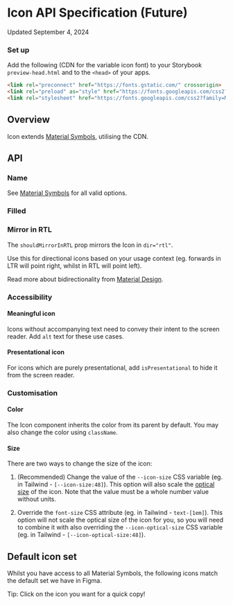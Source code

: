 
<Meta title="Illustrations/Icon/Icon (Future)/API Specification" />

# Icon API Specification (Future)

Updated September 4, 2024

<ResourceLinks
  sourceCode="https://github.com/cultureamp/kaizen-design-system/tree/main/packages/components/src/__v2__/Icon"
  designGuidelines="/?path=/docs/illustrations-icon-v2-usage-guidelines--docs"
/>

<KAIOInstallation exportNames="Icon" isFuture />

### Set up

Add the following (CDN for the variable icon font) to your Storybook `preview-head.html` and to the `<head>` of your apps.

```html
<link rel="preconnect" href="https://fonts.gstatic.com/" crossorigin>
<link rel="preload" as="style" href="https://fonts.googleapis.com/css2?family=Material+Symbols+Outlined:opsz,wght,FILL,GRAD@20..48,100..700,0..1,-50..200&display=block" />
<link rel="stylesheet" href="https://fonts.googleapis.com/css2?family=Material+Symbols+Outlined:opsz,wght,FILL,GRAD@20..48,100..700,0..1,-50..200&display=block" />
```

## Overview

Icon extends [Material Symbols](https://fonts.google.com/icons), utilising the CDN.

<Canvas of={IconStories.Playground} />
<Controls of={IconStories.Playground} />

## API

### Name

See [Material Symbols](https://fonts.google.com/icons) for all valid options.

### Filled

<Canvas of={IconStories.Filled} />

### Mirror in RTL

The `shouldMirrorInRTL` prop mirrors the Icon in `dir="rtl"`.

Use this for directional icons based on your usage context (eg. forwards in LTR will point right, whilst in RTL will point left).

Read more about bidirectionality from [Material Design](https://m2.material.io/design/usability/bidirectionality.html#mirroring-elements).

<Canvas of={IconStories.MirrorInRTL} />

### Accessibility

#### Meaningful icon

Icons without accompanying text need to convey their intent to the screen reader.
Add `alt` text for these use cases.

<Canvas of={IconStories.MeaningfulIcon} />

#### Presentational icon

For icons which are purely presentational, add `isPresentational` to hide it from the screen reader.

<Canvas of={IconStories.PresentationalIcon} />

### Customisation

#### Color

The Icon component inherits the color from its parent by default. You may also change the color using `className`.

<Canvas of={IconStories.Color} />

#### Size

There are two ways to change the size of the icon:

1. (Recommended) Change the value of the `--icon-size` CSS variable (eg. in Tailwind - `[--icon-size:48]`).
This option will also scale the [optical size](https://m3.material.io/styles/icons/applying-icons#b41cbc01-9b49-4a44-a525-d153d1ea1425) of the icon.
Note that the value must be a whole number value without units.

2. Override the `font-size` CSS attribute (eg. in Tailwind - `text-[1em]`).
This option will not scale the optical size of the icon for you, so you will need to combine it with also
overriding the `--icon-optical-size` CSS variable (eg. in Tailwind - `[--icon-optical-size:48]`).

<Canvas of={IconStories.Size} />

## Default icon set

Whilst you have access to all Material Symbols, the following icons match the default set we have in Figma.

Tip: Click on the icon you want for a quick copy!

<Story of={IconStories.DefaultIconSet} />
